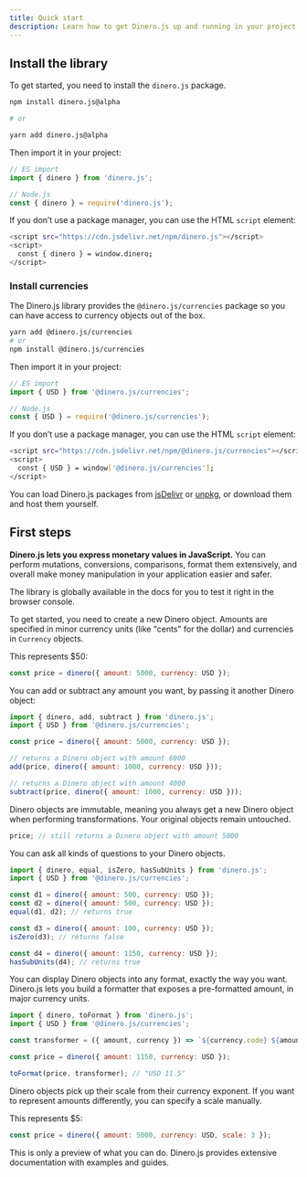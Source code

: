 ```yaml
---
title: Quick start
description: Learn how to get Dinero.js up and running in your project.
---
```


## Install the library

To get started, you need to install the `dinero.js` package.

```bash
npm install dinero.js@alpha

# or

yarn add dinero.js@alpha
```

Then import it in your project:

```js
// ES import
import { dinero } from 'dinero.js';

// Node.js
const { dinero } = require('dinero.js');
```

If you don’t use a package manager, you can use the HTML `script` element:

```bash
<script src="https://cdn.jsdelivr.net/npm/dinero.js"></script>
<script>
  const { dinero } = window.dinero;
</script>
```

### Install currencies

The Dinero.js library provides the `@dinero.js/currencies` package so you can have access to currency objects out of the box.

```bash
yarn add @dinero.js/currencies
# or
npm install @dinero.js/currencies
```

Then import it in your project:

```js
// ES import
import { USD } from '@dinero.js/currencies';

// Node.js
const { USD } = require('@dinero.js/currencies');
```

If you don’t use a package manager, you can use the HTML `script` element:

```bash
<script src="https://cdn.jsdelivr.net/npm/@dinero.js/currencies"></script>
<script>
  const { USD } = window['@dinero.js/currencies'];
</script>
```

<Alert type="info">

You can load Dinero.js packages from [jsDelivr](https://cdn.jsdelivr.net/npm/dinero.js) or [unpkg](https://unpkg.com/dinero.js), or download them and host them yourself.

</Alert>

## First steps

**Dinero.js lets you express monetary values in JavaScript.** You can perform mutations, conversions, comparisons, format them extensively, and overall make money manipulation in your application easier and safer.

<Alert type="info">

The library is globally available in the docs for you to test it right in the browser console.

</Alert>

To get started, you need to create a new Dinero object. Amounts are specified in minor currency units (like "cents" for the dollar) and currencies in `Currency` objects.

This represents $50:

```js
const price = dinero({ amount: 5000, currency: USD });
```

You can add or subtract any amount you want, by passing it another Dinero object:

```js
import { dinero, add, subtract } from 'dinero.js';
import { USD } from '@dinero.js/currencies';

const price = dinero({ amount: 5000, currency: USD });

// returns a Dinero object with amount 6000
add(price, dinero({ amount: 1000, currency: USD }));

// returns a Dinero object with amount 4000
subtract(price, dinero({ amount: 1000, currency: USD }));
```

Dinero objects are immutable, meaning you always get a new Dinero object when performing transformations. Your original objects remain untouched.

```js
price; // still returns a Dinero object with amount 5000
```

You can ask all kinds of questions to your Dinero objects.

```js
import { dinero, equal, isZero, hasSubUnits } from 'dinero.js';
import { USD } from '@dinero.js/currencies';

const d1 = dinero({ amount: 500, currency: USD });
const d2 = dinero({ amount: 500, currency: USD });
equal(d1, d2); // returns true

const d3 = dinero({ amount: 100, currency: USD });
isZero(d3); // returns false

const d4 = dinero({ amount: 1150, currency: USD });
hasSubUnits(d4); // returns true
```

You can display Dinero objects into any format, exactly the way you want. Dinero.js lets you build a formatter that exposes a pre-formatted amount, in major currency units.

```js
import { dinero, toFormat } from 'dinero.js';
import { USD } from '@dinero.js/currencies';

const transformer = ({ amount, currency }) => `${currency.code} ${amount}`;

const price = dinero({ amount: 1150, currency: USD });

toFormat(price, transformer); // "USD 11.5"
```

Dinero objects pick up their scale from their currency exponent. If you want to represent amounts differently, you can specify a scale manually.

This represents $5:

```js
const price = dinero({ amount: 5000, currency: USD, scale: 3 });
```

This is only a preview of what you can do. Dinero.js provides extensive documentation with examples and guides.
